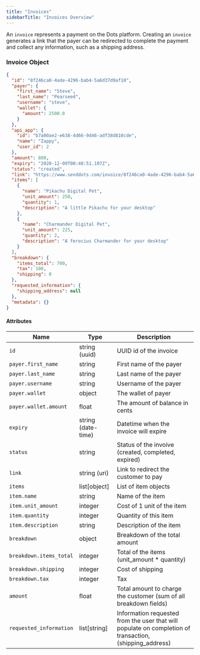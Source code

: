 ```yaml
---
title: "Invoices"
sidebarTitle: "Invoices Overview"
---
```


An `invoice` represents a payment on the Dots platform. Creating an `invoice` generates a link that the payer can be redirected to complete the payment and collect any information, such as a shipping address.

### Invoice Object

```json Example
{
  "id": "8f246ca0-4ade-4296-bab4-5a6d37d9af10",
  "payer": {
    "first_name": "Steve",
    "last_name": "Pearseed",
    "username": "steve",
    "wallet": {
      "amount": 2500.0
    }
  },
  "api_app": {
    "id": "b7a00ae2-e638-4d66-9d46-adf38d810cde",
    "name": "Zappy",
    "user_id": 2
  },
  "amount": 800,
  "expiry": "2020-12-09T00:40:51.107Z",
  "status": "created",
  "link": "https://www.senddots.com/invoice/8f246ca0-4ade-4296-bab4-5a6d37d9af10",
  "items": [
    {
      "name": "Pikachu Digital Pet",
      "unit_amount": 250,
      "quantity": 1,
      "description": "A little Pikachu for your desktop"
    },
    {
      "name": "Charmander Digital Pet",
      "unit_amount": 225,
      "quantity": 2,
      "description": "A ferocius Charmander for your desktop"
    }
  ],
  "breakdown": {
    "items_total": 700,
    "tax": 100,
    "shipping": 0
  },
  "requested_information": {
    "shipping_address": null
  },
  "metadata": {}
}
```

#### Attributes

| Name                    | Type               | Description                                                                                             |
| ----------------------- | ------------------ | ------------------------------------------------------------------------------------------------------- |
| `id`                    | string (uuid)      | UUID id of the invoice                                                                                  |
| `payer.first_name`      | string             | First name of the payer                                                                                 |
| `payer.last_name`       | string             | Last name of the payer                                                                                  |
| `payer.username`        | string             | Username of the payer                                                                                   |
| `payer.wallet`          | object             | The wallet of payer                                                                                     |
| `payer.wallet.amount`   | float              | The amount of balance in cents                                                                          |
| `expiry`                | string (date-time) | Datetime when the invoice will expire                                                                   |
| `status`                | string             | Status of the invoive (created, completed, expired)                                                     |
| `link`                  | string (uri)       | Link to redirect the customer to pay                                                                    |
| `items`                 | list\[object\]     | List of item objects                                                                                    |
| `item.name`             | string             | Name of the item                                                                                        |
| `item.unit_amount`      | integer            | Cost of 1 unit of the item                                                                              |
| `item.quantity`         | integer            | Quantity of this item                                                                                   |
| `item.description`      | string             | Description of the item                                                                                 |
| `breakdown`             | object             | Breakdown of the total amount                                                                           |
| `breakdown.items_total` | integer            | Total of the items (unit_amount \* quantity)                                                            |
| `breakdown.shipping`    | integer            | Cost of shipping                                                                                        |
| `breakdown.tax`         | integer            | Tax                                                                                                     |
| `amount`                | float              | Total amount to charge the customer (sum of all breakdown fields)                                       |
| `requested_information` | list\[string\]     | Information requested from the user that will populate on completion of transaction, (shipping_address) |
